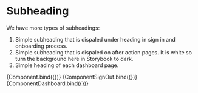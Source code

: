 
<Meta title="Elements/Subheading" component={Subheading} />

# Subheading

We have more types of subheadings:

1. Simple subheading that is dispaled under heading in sign in and onboarding process.
2. Simple subheading that is dispaled on after action pages. It is white so turn the background here in Storybook to dark.
3. Simple heading of each dashboard page.


<Canvas>
  <Story
    name="Default"
    args={{
      text: "Join other companies that care about employees and their health.",
    }}
  >
    {Component.bind({})}
  </Story>
  <Story
    name="After Action"
    args={{
      text: "We will look forward to seeing you again sometime... 👋",
    }}
  >
    {ComponentSignOut.bind({})}
  </Story>
  <Story
    name="Dashboard"
    args={{
      text: "Dashboard",
    }}
  >
    {ComponentDashboard.bind({})}
  </Story>
</Canvas>
